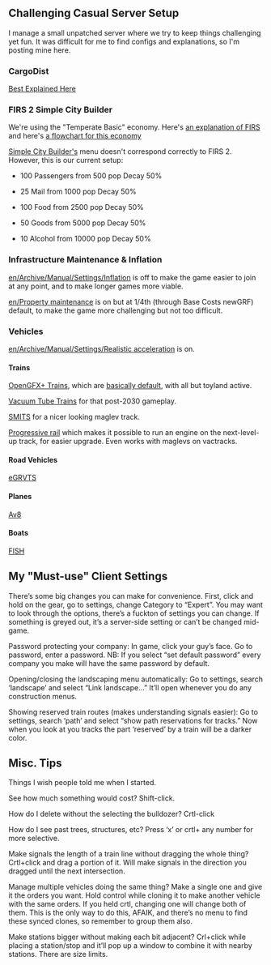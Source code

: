 ==Challenging Casual Server Setup==

I manage a small unpatched server where we try to keep things challenging yet fun. It was difficult for me to find configs and explanations, so I'm posting mine here.

===CargoDist===

[[en/Manual/Passenger and cargo distribution|Best Explained Here]]

===FIRS 2 Simple City Builder===

We're using the "Temperate Basic" economy. Here's [http://bundles.openttdcoop.org/firs/releases/LATEST/docs/html/get_started.html#firs-gameplay an explanation of FIRS] and here's [http://bundles.openttdcoop.org/firs/releases/LATEST/docs/html/temperate_basic.dot.svg a flowchart for this economy]

[http://www.novapolis.net/downloads Simple City Builder's] menu doesn't correspond correctly to FIRS 2. However, this is our current setup:

* 100 Passengers from 500 pop Decay 50%

* 25 Mail from 1000 pop Decay 50%

* 100 Food from 2500 pop Decay 50%

* 50 Goods from 5000 pop Decay 50%

* 10 Alcohol from 10000 pop Decay 50%

===Infrastructure Maintenance & Inflation===

[[en/Archive/Manual/Settings/Inflation]] is off to make the game easier to join at any point, and to make longer games more viable.

[[en/Property maintenance]] is on but at 1/4th (through Base Costs newGRF) default, to make the game more challenging but not too difficult.

===Vehicles===

[[en/Archive/Manual/Settings/Realistic acceleration]] is on.

====Trains====

[https://www.tt-forums.net/viewtopic.php?t=50423 OpenGFX+ Trains], which are [[en/Manual/Base Set/Trains/Train Comparison|basically default]], with all but toyland active.

[https://www.tt-forums.net/viewtopic.php?t=53743 Vacuum Tube Trains] for that post-2030 gameplay.

[https://www.tt-forums.net/viewtopic.php?t=49287 SMITS] for a nicer looking maglev track.

[http://minchin.ca/openttd-progressive-rail/ Progressive rail] which makes it possible to run an engine on the next-level-up track, for easier upgrade. Even works with maglevs on vactracks.

====Road Vehicles====

[[en/Community/NewGRF/Extended Generic Road Vehicle and Tram Set|eGRVTS]]

====Planes====

[[en/Community/NewGRF/Aviators Aircraft Set|Av8]]

====Boats====

[https://www.tt-forums.net/viewtopic.php?f=67&t=45435 FISH]

==My "Must-use" Client Settings==

There’s some big changes you can make for convenience. First, click and hold on the gear, go to settings, change Category to “Expert”. You may want to look through the options, there’s a fuckton of settings you can change. If something is greyed out, it’s a server-side setting or can’t be changed mid-game.

Password protecting your company: In game, click your guy’s face. Go to password, enter a password. NB: If you select “set default password” every company you make will have the same password by default.


Opening/closing the landscaping menu automatically: Go to settings, search ‘landscape’ and select “Link landscape…” It’ll open whenever you do any construction menus.


Showing reserved train routes (makes understanding signals easier): Go to settings, search ‘path’ and select “show path reservations for tracks.” Now when you look at you tracks the part ‘reserved’ by a train will be a darker color.

==Misc. Tips==

Things I wish people told me when I started.

See how much something would cost? Shift-click.


How do I delete without the selecting the bulldozer? Crtl-click


How do I see past trees, structures, etc? Press ‘x’ or crtl+ any number for more selective.


Make signals the length of a train line without dragging the whole thing? Crtl+click and drag a portion of it. Will make signals in the direction you dragged until the next intersection.


Manage multiple vehicles doing the same thing? Make a single one and give it the orders you want. Hold control while cloning it to make another vehicle with the same orders. If you held crtl, changing one will change both of them. This is the only way to do this, AFAIK, and there’s no menu to find these synced clones, so remember to group them also.


Make stations bigger without making each bit adjacent? Crl+click while placing a station/stop and it’ll pop up a window to combine it with nearby stations. There are size limits.